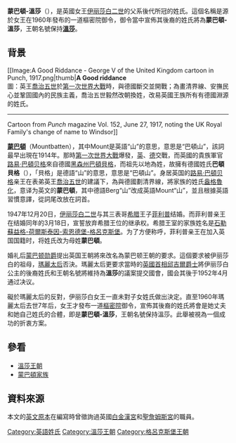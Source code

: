 {{Refimprove|time=2018-06-17T11:55:26+00:00}}
{{noteTA
|G1=PoliticiansUK
|1=zh-cn:乔治;zh-tw:喬治;zh-hk:佐治;
}}

'''蒙巴頓-溫莎'''（{{lang-en|Mountbatten-Windsor}}），是英國女王[[伊丽莎白二世|伊丽莎白二世]]的父系後代所冠的姓氏。這個名稱是源於女王在1960年發布的一道樞密院御令，御令當中宣佈其後裔的姓氏將為'''蒙巴頓-溫莎'''，王朝名號保持'''[[溫莎王朝|溫莎]]'''。

== 背景 ==
[[Image:A Good Riddance - George V of the United Kingdom cartoon in Punch, 1917.png|thumb|'''A Good riddance'''<br />
圖：英王[[乔治五世_(英国)|喬治五世]]於[[第一次世界大戰|第一次世界大戰]]時，與德國斷交並開戰；為畫清界線、安撫民心並鞏固國內的民族主義，喬治五世毅然改朝換姓，改易英國王族所有有德國淵源的姓氏。
----
Cartoon from ''Punch'' magazine Vol. 152, June 27, 1917, noting the UK Royal Family's change of name to Windsor]]

'''[[蒙巴頓|蒙巴頓]]'''（Mountbatten），其中Mount是英語“山”的意思，意思是“巴頓山”，該詞最早出現在1914年。那時[[第一次世界大戰|第一次世界大戰]]爆發，[[英國|英]]、[[德國|德]]交戰，而英國的貴族軍官[[路易斯·亞歷山大·蒙巴頓，第一代米爾福德黑文侯爵|路易·巴頓贝格]]來自德國[[黑森州|黑森州]][[巴滕贝格|巴頓貝格]]，而祖先以地為姓，故擁有德國姓氏'''巴頓貝格'''（{{lang|de|Battenberg}}），「貝格」是德語“山”的意思，意思是“巴頓山”。身居英国的[[路易斯·亞歷山大·蒙巴頓，第一代米爾福德黑文侯爵|路易·巴頓贝格]]亲王在表弟英王[[乔治五世_(英国)|喬治五世]]的建議下，為與德國劃清界線，將家族的姓氏[[盎格魯化|盎格魯化]]，意译为英文的'''蒙巴頓'''，其中德語Berg“山”改成英語Mount“山”，並且根據英語習慣意譯，從詞尾改放在詞首。

1947年12月20日，[[伊丽莎白二世|伊丽莎白二世]]与其三表哥[[希腊|希腊]]王子[[菲利普亲王_(爱丁堡公爵)|菲利普]]结婚。而菲利普亲王在结婚同年的3月18日，宣誓放弃希腊王位的继承权。希腊王室的家族姓名是[[石勒蘇益格-荷爾斯泰因-索恩德堡-格呂克斯堡|石勒蘇益格-荷爾斯泰因-索恩德堡-格呂克斯堡]]。为了方便称呼，菲利普亲王在加入英国国籍时，将姓氏改为母姓'''蒙巴頓'''。

婚礼后[[路易斯·蒙巴頓，第一代緬甸的蒙巴頓伯爵|蒙巴顿勋爵]]提出英国王朝將來改名為蒙巴顿王朝的要求。這個要求被伊丽莎白的祖母，[[瑪麗王后_(英國)|瑪麗太后]]否決。瑪麗太后更要求當時的[[英國首相|英國首相]][[温斯顿·丘吉尔|邱吉爾爵士]]將伊丽莎白公主的後裔姓氏和王朝名號將維持為'''溫莎'''的議案提交國會，國会其後于1952年4月通过决议。

礙於瑪麗太后的反對，伊丽莎白女王一直未對子女姓氏做出決定。直至1960年瑪麗太后去世7年后，女王才發布一道[[英國樞密院|樞密院]]御令，宣佈其後裔的姓氏將會是她丈夫和她自己姓氏的合體，即是'''蒙巴頓-溫莎'''，王朝名號保持溫莎。此舉被視為一個成功的折衷方案。

== 參看 ==
* [[溫莎王朝|溫莎王朝]]
* [[蒙巴頓家族|蒙巴頓家族]]

== 資料來源 ==
本文的[[w:en:Mountbatten-Windsor|英文原本]]在編寫時曾徵詢過英國[[白金漢宮|白金漢宮]]和[[聖詹姆斯宮|聖詹姆斯宮]]的職員。

{{DEFAULTSORT:Mountbatten-Windsor}}

[[Category:英語姓氏|Category:英語姓氏]]
[[Category:溫莎王朝|Category:溫莎王朝]]
[[Category:格呂克斯堡王朝|Category:格呂克斯堡王朝]]